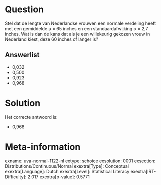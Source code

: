 Question
========

Stel dat de lengte van Nederlandse vrouwen een normale verdeling heeft
met een gemiddelde µ = 65 inches en een standaardafwijking σ = 2,7
inches. Wat is dan de kans dat als je een willekeurig gekozen vrouw in
Nederland kiest, deze 60 inches of langer is?

Answerlist
----------

* 0,032
* 0,500
* 0,923
* 0,968

Solution
========

Het correcte antwoord is: 

* 0,968

Meta-information
================
exname: uva-normal-1122-nl
extype: schoice
exsolution: 0001
exsection: Distributions/Continuous/Normal
exextra[Type]: Conceptual
exextra[Language]: Dutch
exextra[Level]: Statistical Literacy
exextra[IRT-Difficulty]: 2.017
exextra[p-value]: 0.5771
